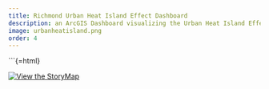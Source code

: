 ```yaml
---
title: Richmond Urban Heat Island Effect Dashboard 
description: an ArcGIS Dashboard visualizing the Urban Heat Island Effect in Richmond, Virginia made in GEOG W12
image: urbanheatisland.png
order: 4
---
```


```{=html}

[![View the StoryMap](urbanheatisland.png)](https://www.arcgis.com/apps/dashboards/096c07bf6a5a47e2b731c923f7306ded){target="_blank"}
